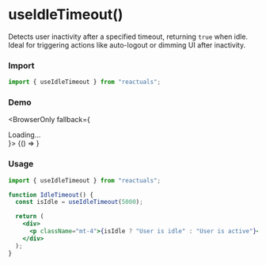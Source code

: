 # useIdleTimeout()

Detects user inactivity after a specified timeout, returning `true` when idle. Ideal for triggering actions like auto-logout or dimming UI after inactivity.

### Import

```jsx
import { useIdleTimeout } from "reactuals";
```

### Demo


<BrowserOnly fallback={<div>Loading...</div>}>
  {() => <UseIdleTimeoutExample />}
</BrowserOnly>

### Usage

```jsx
import { useIdleTimeout } from "reactuals";

function IdleTimeout() {
  const isIdle = useIdleTimeout(5000);

  return (
    <div>
      <p className="mt-4">{isIdle ? "User is idle" : "User is active"}</p>
    </div>
  );
}
```
